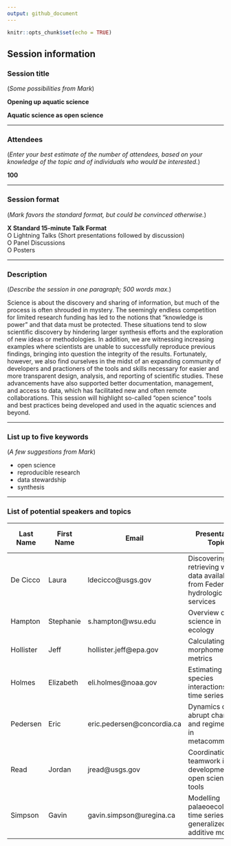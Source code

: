 ```yaml
---
output: github_document
---
```


```r
knitr::opts_chunk$set(echo = TRUE)
```

## Session information

### Session title

(_Some possibilities from Mark_)

__Opening up aquatic science__

__Aquatic science as open science__

***

### Attendees 

(_Enter your best estimate of the number of attendees, based on your knowledge of the topic and of individuals who would be interested._)

__100__


***

### Session format

(_Mark favors the standard format, but could be convinced otherwise._)

__X Standard 15-minute Talk Format__  
O Lightning Talks (Short presentations followed by discussion)  
O Panel Discussions  
O Posters  


***

### Description 

(_Describe the session in one paragraph; 500 words max._)

Science is about the discovery and sharing of information, but much of the process is often shrouded in mystery. The seemingly endless competition for limited research funding has led to the notions that "knowledge is power" and that data must be protected. These situations tend to slow scientific discovery by hindering larger synthesis efforts and the exploration of new ideas or methodologies. In addition, we are witnessing increasing examples where scientists are unable to successfully reproduce previous findings, bringing into question the integrity of the results. Fortunately, however, we also find ourselves in the midst of an expanding community of developers and practioners of the tools and skills necessary for easier and more transparent design, analysis, and reporting of scientific studies. These advancements have also supported better documentation, management, and access to data, which has facilitated new and often remote collaborations. This session will highlight so-called "open science" tools and best practices being developed and used in the aquatic sciences and beyond.


***

### List up to five keywords

(_A few suggestions from Mark_)

* open science
* reproducible research
* data stewardship
* synthesis


***

### List of potential speakers and topics

| Last Name | First Name | Email | Presentation Topic | Tentative Title | Speaker invited? | Speaker tentatively confirmed? |
|-----------|------------|-------|--------------------|-----------------|:----------------:|:------------------------------:|
| De Cicco | Laura | ldecicco@usgs.gov | Discovering and retrieving water data available from Federal hydrologic web services | [tentative title] | N | N |
| Hampton | Stephanie | s.hampton@wsu.edu | Overview of open science in ecology  | [tentative title] | N | N |
| Hollister | Jeff | hollister.jeff@epa.gov | Calculating lake morphometry metrics  | [tentative title] | N | N |
| Holmes | Elizabeth | eli.holmes@noaa.gov | Estimating species interactions from time series data | [tentative title] | N | N |
| Pedersen | Eric | eric.pedersen@concordia.ca | Dynamics of abrupt change and regime shifts in metacommunities | [tentative title] | N | N |
| Read | Jordan | jread@usgs.gov | Coordination and teamwork in the development of open science tools | [tentative title] | N | N |
| Simpson | Gavin | gavin.simpson@uregina.ca | Modelling palaeoecological time series using generalized additive models | [tentative title] | N | N |

